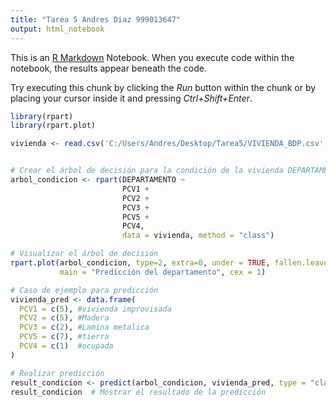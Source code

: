 ---
title: "Tarea 5 Andres Diaz 999013647"
output: html_notebook
---

This is an [R Markdown](http://rmarkdown.rstudio.com) Notebook. When you execute code within the notebook, the results appear beneath the code. 

Try executing this chunk by clicking the *Run* button within the chunk or by placing your cursor inside it and pressing *Ctrl+Shift+Enter*. 

```{r}

library(rpart)
library(rpart.plot)

vivienda <- read.csv('C:/Users/Andres/Desktop/Tarea5/VIVIENDA_BDP.csv', sep = ',')


# Crear el árbol de decisión para la condición de la vivienda DEPARTAMENTO
arbol_condicion <- rpart(DEPARTAMENTO ~
                         PCV1 +
                         PCV2 +
                         PCV3 +
                         PCV5 +
                         PCV4,
                         data = vivienda, method = "class")

# Visualizar el árbol de decisión
rpart.plot(arbol_condicion, type=2, extra=0, under = TRUE, fallen.leaves = TRUE, box.palette = "BuGn",
           main = "Predicción del departamento", cex = 1)

```

```{r}
# Caso de ejemplo para predicción
vivienda_pred <- data.frame(
  PCV1 = c(5), #vivienda improvisada
  PCV2 = c(5), #Madera
  PCV3 = c(2), #Lamina metalica
  PCV5 = c(7), #tierra
  PCV4 = c(1)  #ocupada
)

# Realizar predicción
result_condicion <- predict(arbol_condicion, vivienda_pred, type = "class")
result_condicion  # Mostrar el resultado de la predicción

```

